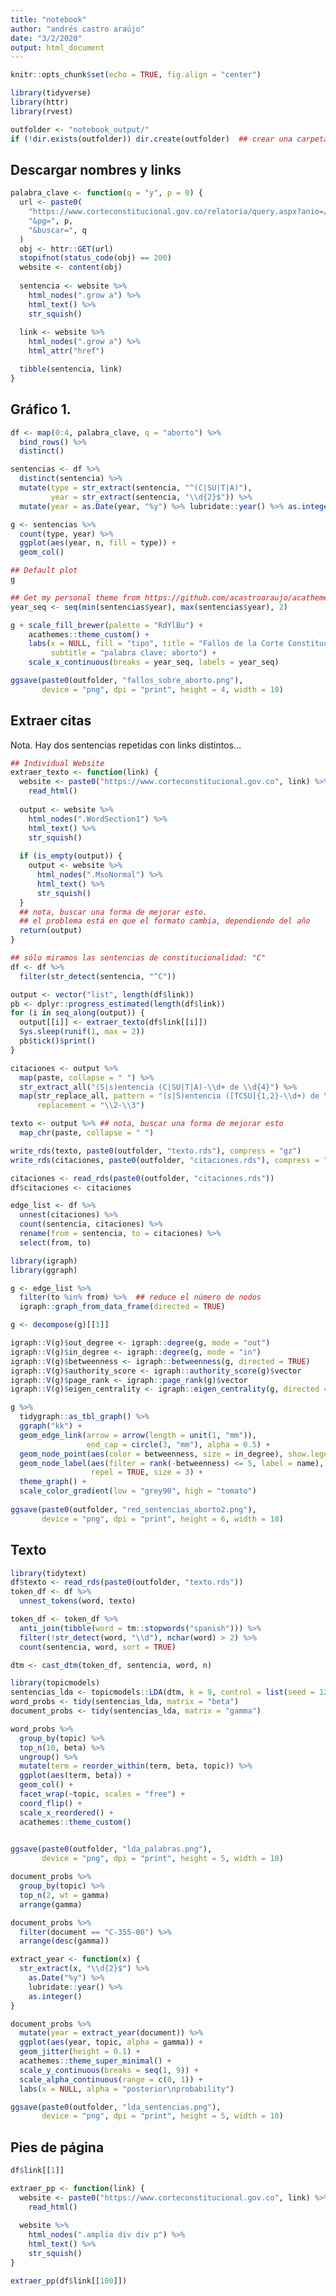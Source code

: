 ```yaml
---
title: "notebook"
author: "andrés castro araújo"
date: "3/2/2020"
output: html_document
---
```


```r
knitr::opts_chunk$set(echo = TRUE, fig.align = "center")

library(tidyverse)
library(httr)
library(rvest)

outfolder <- "notebook_output/"
if (!dir.exists(outfolder)) dir.create(outfolder)  ## crear una carpeta, si no existe
```

## Descargar nombres y links

```r
palabra_clave <- function(q = "y", p = 0) {
  url <- paste0(
    "https://www.corteconstitucional.gov.co/relatoria/query.aspx?anio=/relatoria/",
    "&pg=", p,
    "&buscar=", q
  )
  obj <- httr::GET(url)
  stopifnot(status_code(obj) == 200)
  website <- content(obj)
  
  sentencia <- website %>% 
    html_nodes(".grow a") %>% 
    html_text() %>% 
    str_squish()
  
  link <- website %>% 
    html_nodes(".grow a") %>% 
    html_attr("href")

  tibble(sentencia, link)
}
```

## Gráfico 1.

```r
df <- map(0:4, palabra_clave, q = "aborto") %>% 
  bind_rows() %>% 
  distinct()

sentencias <- df %>% 
  distinct(sentencia) %>% 
  mutate(type = str_extract(sentencia, "^(C|SU|T|A)"),
         year = str_extract(sentencia, "\\d{2}$")) %>% 
  mutate(year = as.Date(year, "%y") %>% lubridate::year() %>% as.integer()) 

g <- sentencias %>% 
  count(type, year) %>% 
  ggplot(aes(year, n, fill = type)) + 
  geom_col()

## Default plot
g

## Get my personal theme from https://github.com/acastroaraujo/acathemes
year_seq <- seq(min(sentencias$year), max(sentencias$year), 2)

g + scale_fill_brewer(palette = "RdYlBu") +
    acathemes::theme_custom() + 
    labs(x = NULL, fill = "tipo", title = "Fallos de la Corte Constitucional",
         subtitle = "palabra clave: aborto") +
    scale_x_continuous(breaks = year_seq, labels = year_seq)

ggsave(paste0(outfolder, "fallos_sobre_aborto.png"), 
       device = "png", dpi = "print", height = 4, width = 10)
```


## Extraer citas

Nota. Hay dos sentencias repetidas con links distintos...

```r
## Individual Website
extraer_texto <- function(link) { 
  website <- paste0("https://www.corteconstitucional.gov.co", link) %>% 
    read_html() 
  
  output <- website %>% 
    html_nodes(".WordSection1") %>% 
    html_text() %>% 
    str_squish() 
  
  if (is_empty(output)) {
    output <- website %>% 
      html_nodes(".MsoNormal") %>% 
      html_text() %>% 
      str_squish()
  }
  ## nota, buscar una forma de mejorar esto. 
  ## el problema está en que el formato cambia, dependiendo del año
  return(output)
}
```

```r
## sólo miramos las sentencias de constitucionalidad: "C"
df <- df %>% 
  filter(str_detect(sentencia, "^C"))
```

```r
output <- vector("list", length(df$link))
pb <- dplyr::progress_estimated(length(df$link))
for (i in seq_along(output)) {
  output[[i]] <- extraer_texto(df$link[[i]])
  Sys.sleep(runif(1, max = 2))
  pb$tick()$print()
}

citaciones <- output %>% 
  map(paste, collapse = " ") %>% 
  str_extract_all("(S|s)entencia (C|SU|T|A)-\\d+ de \\d{4}") %>% 
  map(str_replace_all, pattern = "(s|S)entencia ([TCSU]{1,2}-\\d+) de \\d{2}(\\d{2})",
      replacement = "\\2-\\3")

texto <- output %>% ## nota, buscar una forma de mejorar esto
  map_chr(paste, collapse = " ")

write_rds(texto, paste0(outfolder, "texto.rds"), compress = "gz")
write_rds(citaciones, paste0(outfolder, "citaciones.rds"), compress = "gz")
```

```r
citaciones <- read_rds(paste0(outfolder, "citaciones.rds"))
df$citaciones <- citaciones

edge_list <- df %>% 
  unnest(citaciones) %>% 
  count(sentencia, citaciones) %>% 
  rename(from = sentencia, to = citaciones) %>% 
  select(from, to)

library(igraph)
library(ggraph)

g <- edge_list %>% 
  filter(to %in% from) %>%  ## reduce el número de nodos
  igraph::graph_from_data_frame(directed = TRUE) 

g <- decompose(g)[[1]]

igraph::V(g)$out_degree <- igraph::degree(g, mode = "out")
igraph::V(g)$in_degree <- igraph::degree(g, mode = "in")
igraph::V(g)$betweenness <- igraph::betweenness(g, directed = TRUE)
igraph::V(g)$authority_score <- igraph::authority_score(g)$vector
igraph::V(g)$page_rank <- igraph::page_rank(g)$vector
igraph::V(g)$eigen_centrality <- igraph::eigen_centrality(g, directed = TRUE)$vector

g %>% 
  tidygraph::as_tbl_graph() %>% 
  ggraph("kk") +
  geom_edge_link(arrow = arrow(length = unit(1, "mm")),
                 end_cap = circle(3, "mm"), alpha = 0.5) + 
  geom_node_point(aes(color = betweenness, size = in_degree), show.legend = FALSE) + 
  geom_node_label(aes(filter = rank(-betweenness) <= 5, label = name),
                  repel = TRUE, size = 3) +
  theme_graph() + 
  scale_color_gradient(low = "grey90", high = "tomato")
  
ggsave(paste0(outfolder, "red_sentencias_aborto2.png"), 
       device = "png", dpi = "print", height = 6, width = 10)
```

## Texto

```r
library(tidytext)
df$texto <- read_rds(paste0(outfolder, "texto.rds"))
token_df <- df %>% 
  unnest_tokens(word, texto)

token_df <- token_df %>% 
  anti_join(tibble(word = tm::stopwords("spanish"))) %>% 
  filter(!str_detect(word, "\\d"), nchar(word) > 2) %>% 
  count(sentencia, word, sort = TRUE)

dtm <- cast_dtm(token_df, sentencia, word, n)

library(topicmodels)
sentencias_lda <- topicmodels::LDA(dtm, k = 9, control = list(seed = 1234))
word_probs <- tidy(sentencias_lda, matrix = "beta")
document_probs <- tidy(sentencias_lda, matrix = "gamma")

word_probs %>% 
  group_by(topic) %>% 
  top_n(10, beta) %>% 
  ungroup() %>% 
  mutate(term = reorder_within(term, beta, topic)) %>% 
  ggplot(aes(term, beta)) + 
  geom_col() + 
  facet_wrap(~topic, scales = "free") + 
  coord_flip() +
  scale_x_reordered() +
  acathemes::theme_custom()
  

ggsave(paste0(outfolder, "lda_palabras.png"), 
       device = "png", dpi = "print", height = 5, width = 10)
```

```r
document_probs %>% 
  group_by(topic) %>% 
  top_n(2, wt = gamma)
  arrange(gamma) 

document_probs %>% 
  filter(document == "C-355-06") %>% 
  arrange(desc(gamma))
```

```r
extract_year <- function(x) {
  str_extract(x, "\\d{2}$") %>% 
    as.Date("%y") %>% 
    lubridate::year() %>% 
    as.integer()
}

document_probs %>% 
  mutate(year = extract_year(document)) %>% 
  ggplot(aes(year, topic, alpha = gamma)) + 
  geom_jitter(height = 0.1) +
  acathemes::theme_super_minimal() +
  scale_y_continuous(breaks = seq(1, 9)) +
  scale_alpha_continuous(range = c(0, 1)) +
  labs(x = NULL, alpha = "posterior\nprobability")

ggsave(paste0(outfolder, "lda_sentencias.png"), 
       device = "png", dpi = "print", height = 5, width = 10)


```

## Pies de página 

```r
df$link[[1]]

extraer_pp <- function(link) {
  website <- paste0("https://www.corteconstitucional.gov.co", link) %>% 
    read_html()
  
  website %>% 
    html_nodes(".amplia div div p") %>% 
    html_text() %>% 
    str_squish()
}

extraer_pp(df$link[[100]])
```
















